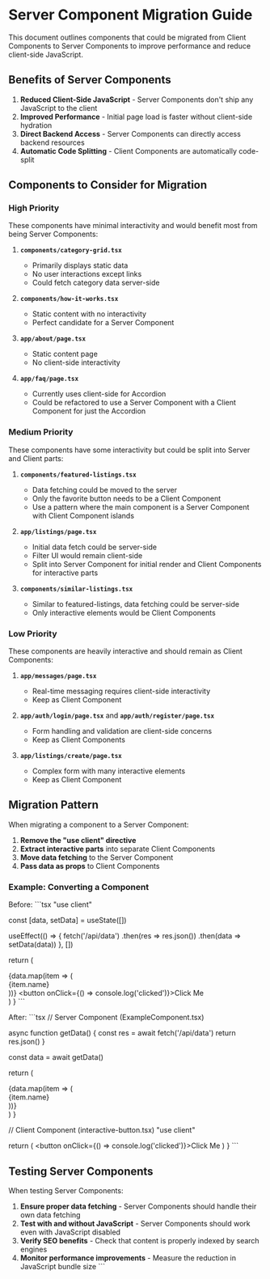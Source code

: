# Server Component Migration Guide

This document outlines components that could be migrated from Client Components to Server Components to improve performance and reduce client-side JavaScript.

## Benefits of Server Components

1. **Reduced Client-Side JavaScript** - Server Components don't ship any JavaScript to the client
2. **Improved Performance** - Initial page load is faster without client-side hydration
3. **Direct Backend Access** - Server Components can directly access backend resources
4. **Automatic Code Splitting** - Client Components are automatically code-split

## Components to Consider for Migration

### High Priority

These components have minimal interactivity and would benefit most from being Server Components:

1. **`components/category-grid.tsx`**
   - Primarily displays static data
   - No user interactions except links
   - Could fetch category data server-side

2. **`components/how-it-works.tsx`**
   - Static content with no interactivity
   - Perfect candidate for a Server Component

3. **`app/about/page.tsx`**
   - Static content page
   - No client-side interactivity

4. **`app/faq/page.tsx`**
   - Currently uses client-side for Accordion
   - Could be refactored to use a Server Component with a Client Component for just the Accordion

### Medium Priority

These components have some interactivity but could be split into Server and Client parts:

1. **`components/featured-listings.tsx`**
   - Data fetching could be moved to the server
   - Only the favorite button needs to be a Client Component
   - Use a pattern where the main component is a Server Component with Client Component islands

2. **`app/listings/page.tsx`**
   - Initial data fetch could be server-side
   - Filter UI would remain client-side
   - Split into Server Component for initial render and Client Components for interactive parts

3. **`components/similar-listings.tsx`**
   - Similar to featured-listings, data fetching could be server-side
   - Only interactive elements would be Client Components

### Low Priority

These components are heavily interactive and should remain as Client Components:

1. **`app/messages/page.tsx`**
   - Real-time messaging requires client-side interactivity
   - Keep as Client Component

2. **`app/auth/login/page.tsx`** and **`app/auth/register/page.tsx`**
   - Form handling and validation are client-side concerns
   - Keep as Client Components

3. **`app/listings/create/page.tsx`**
   - Complex form with many interactive elements
   - Keep as Client Component

## Migration Pattern

When migrating a component to a Server Component:

1. **Remove the "use client" directive**
2. **Extract interactive parts** into separate Client Components
3. **Move data fetching** to the Server Component
4. **Pass data as props** to Client Components

### Example: Converting a Component

Before:
\`\`\`tsx
"use client"


  const [data, setData] = useState([])
  
  useEffect(() => {
    fetch('/api/data')
      .then(res => res.json())
      .then(data => setData(data))
  }, [])
  
  return (
    <div>
      {data.map(item => (
        <div key={item.id}>{item.name}</div>
      ))}
      <button onClick={() => console.log('clicked')}>Click Me</button>
    </div>
  )
}
\`\`\`

After:
\`\`\`tsx
// Server Component (ExampleComponent.tsx)

async function getData() {
  const res = await fetch('/api/data')
  return res.json()
}

  const data = await getData()
  
  return (
    <div>
      {data.map(item => (
        <div key={item.id}>{item.name}</div>
      ))}
      <InteractiveButton />
    </div>
  )
}

// Client Component (interactive-button.tsx)
"use client"

  return (
    <button onClick={() => console.log('clicked')}>Click Me</button>
  )
}
\`\`\`

## Testing Server Components

When testing Server Components:

1. **Ensure proper data fetching** - Server Components should handle their own data fetching
2. **Test with and without JavaScript** - Server Components should work even with JavaScript disabled
3. **Verify SEO benefits** - Check that content is properly indexed by search engines
4. **Monitor performance improvements** - Measure the reduction in JavaScript bundle size
\`\`\`

